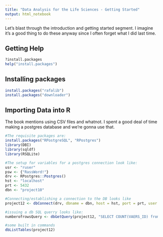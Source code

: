 ```yaml
---
title: "Data Analysis for the Life Sciences - Getting Started"
output: html_notebook
---
```


Let's blast through the introduction and getting started segment. I imagine it's a good thing to do these anyway since I often forget what I did last time. 

## Getting Help
```r
?install.packages
help("install.packages")
```

## Installing packages
````r
install.packages("rafalib")
install.packages("downloader")
````

## Importing Data into R
The book mentions using CSV files and whatnot. I spent a good deal of time making a postgres database and we're gonna use that. 
````r
#The requisite packages are:
install.packages("RPostgreSQL", "RPostgres")
library(DBI)
library(sqldf)
library(RSQLite)

#The setup for variables for a postgres connection look like:
usr <- "ruser"
psw <- {"RassWord!"}
drv <- RPostgres::Postgres()
hst <- "localhost"
prt <- 5432
dbn <- "project10"	

#Connecting/establishing a connection to the DB looks like
project12 <- dbConnect(drv, dbname = dbn, host = hst, port = prt, user = usr, password = psw)

#issuing a db SQL querry looks like:
numberofrowsQuery <- dbGetQuery(project12, "SELECT COUNT(VAERS_ID) from vaers;")

#some built in commands
dbListTables(project12) 
````